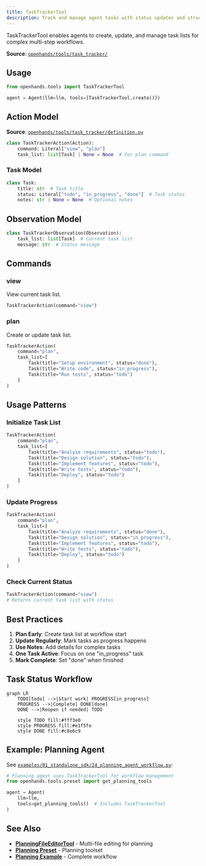 ```yaml
---
title: TaskTrackerTool
description: Track and manage agent tasks with status updates and structured task lists.
---
```


TaskTrackerTool enables agents to create, update, and manage task lists for complex multi-step workflows.

**Source**: [`openhands/tools/task_tracker/`](https://github.com/All-Hands-AI/agent-sdk/tree/main/openhands/tools/task_tracker)

## Usage

```python
from openhands.tools import TaskTrackerTool

agent = Agent(llm=llm, tools=[TaskTrackerTool.create()])
```

## Action Model

**Source**: [`openhands/tools/task_tracker/definition.py`](https://github.com/All-Hands-AI/agent-sdk/blob/main/openhands/tools/task_tracker/definition.py)

```python
class TaskTrackerAction(Action):
    command: Literal["view", "plan"]
    task_list: list[Task] | None = None  # For plan command
```

### Task Model

```python
class Task:
    title: str  # Task title
    status: Literal["todo", "in_progress", "done"]  # Task status
    notes: str | None = None  # Optional notes
```

## Observation Model

```python
class TaskTrackerObservation(Observation):
    task_list: list[Task]  # Current task list
    message: str  # Status message
```

## Commands

### view
View current task list.

```python
TaskTrackerAction(command="view")
```

### plan
Create or update task list.

```python
TaskTrackerAction(
    command="plan",
    task_list=[
        Task(title="Setup environment", status="done"),
        Task(title="Write code", status="in_progress"),
        Task(title="Run tests", status="todo")
    ]
)
```

## Usage Patterns

### Initialize Task List

```python
TaskTrackerAction(
    command="plan",
    task_list=[
        Task(title="Analyze requirements", status="todo"),
        Task(title="Design solution", status="todo"),
        Task(title="Implement features", status="todo"),
        Task(title="Write tests", status="todo"),
        Task(title="Deploy", status="todo")
    ]
)
```

### Update Progress

```python
TaskTrackerAction(
    command="plan",
    task_list=[
        Task(title="Analyze requirements", status="done"),
        Task(title="Design solution", status="in_progress"),
        Task(title="Implement features", status="todo"),
        Task(title="Write tests", status="todo"),
        Task(title="Deploy", status="todo")
    ]
)
```

### Check Current Status

```python
TaskTrackerAction(command="view")
# Returns current task list with status
```

## Best Practices

1. **Plan Early**: Create task list at workflow start
2. **Update Regularly**: Mark tasks as progress happens
3. **Use Notes**: Add details for complex tasks
4. **One Task Active**: Focus on one "in_progress" task
5. **Mark Complete**: Set "done" when finished

## Task Status Workflow

```mermaid
graph LR
    TODO[todo] -->|Start work| PROGRESS[in_progress]
    PROGRESS -->|Complete| DONE[done]
    DONE -->|Reopen if needed| TODO
    
    style TODO fill:#fff3e0
    style PROGRESS fill:#e1f5fe
    style DONE fill:#c8e6c9
```

## Example: Planning Agent

See [`examples/01_standalone_sdk/24_planning_agent_workflow.py`](https://github.com/All-Hands-AI/agent-sdk/blob/main/examples/01_standalone_sdk/24_planning_agent_workflow.py):

```python
# Planning agent uses TaskTrackerTool for workflow management
from openhands.tools.preset import get_planning_tools

agent = Agent(
    llm=llm,
    tools=get_planning_tools()  # Includes TaskTrackerTool
)
```

## See Also

- **[PlanningFileEditorTool](/sdk/architecture/tools/planning_file_editor.mdx)** - Multi-file editing for planning
- **[Planning Preset](https://github.com/All-Hands-AI/agent-sdk/blob/main/openhands/tools/preset/planning.py)** - Planning toolset
- **[Planning Example](https://github.com/All-Hands-AI/agent-sdk/blob/main/examples/01_standalone_sdk/24_planning_agent_workflow.py)** - Complete workflow
